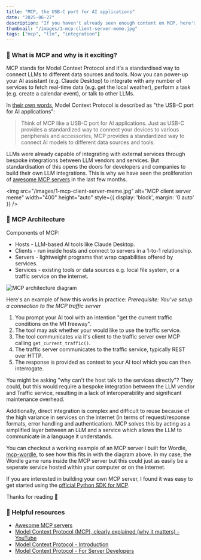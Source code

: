 ```yaml
---
title: "MCP, the USB-C port for AI applications"
date: "2025-06-27"
description: "If you haven't already seen enough content on MCP, here's my brief explanation of what MCP is and why it's exciting. This article is intended for people who work in IT and want to keep up to date with advancements in LLMs."
thumbnail: "/images/1-mcp-client-server-meme.jpg"
tags: ["mcp", "llm", "integration"]
---
```


### 🤔 What is MCP and why is it exciting?

MCP stands for Model Context Protocol and it's a standardised way to connect LLMs to different data sources and tools. Now you can power-up your AI assistant (e.g. Claude Desktop) to integrate with any number of services to fetch real-time data (e.g. get the local weather), perform a task (e.g. create a calendar event), or talk to other LLMs.

In <a href="https://modelcontextprotocol.io/introduction" target="_blank" rel="noopener noreferrer">their own words</a>, Model Context Protocol is described as "the USB-C port for AI applications":
> Think of MCP like a USB-C port for AI applications. Just as USB-C provides a standardized way to connect your devices to various peripherals and accessories, MCP provides a standardized way to connect AI models to different data sources and tools.

LLMs were already capable of integrating with external services through bespoke integrations between LLM vendors and services. But standardisation of this opens the doors for developers and companies to build their own LLM integrations. This is why we have seen the proliferation of <a href="https://mcpservers.org/" target="_blank" rel="noopener noreferrer">awesome MCP servers</a> in the last few months.

<img 
  src="/images/1-mcp-client-server-meme.jpg" 
  alt="MCP client server meme" 
  width="400" 
  height="auto" 
  style={{ display: 'block', margin: '0 auto' }}
/>

### 🕍 MCP Architecture

Components of MCP:
- Hosts - LLM-based AI tools like Claude Desktop.
- Clients - run inside hosts and connect to servers in a 1-to-1 relationship.
- Servers - lightweight programs that wrap capabilities offered by services.
- Services - existing tools or data sources e.g. local file system, or a traffic service on the internet.

![MCP architecture diagram](/images/1-mcp-architecture-diagram.jpg)

Here's an example of how this works in practice:
_Prerequisite: You've setup a connection to the MCP traffic server_
1. You prompt your AI tool with an intention "get the current traffic conditions on the M1 freeway".
2. The tool may ask whether your would like to use the traffic service.
3. The tool communicates via it's client to the traffic server over MCP calling `get_current_traffic()`.
4. The traffic server communicates to the traffic service, typically REST over HTTP.
5. The response is provided as context to your AI tool which you can then interrogate.

You might be asking "why can't the host talk to the services directly"? They could, but this would require a bespoke integration between the LLM vendor and Traffic service, resulting in a lack of interoperability and significant maintenance overhead.

Additionally, direct integration is complex and difficult to reuse because of the high variance in services on the internet (in terms of request/response formats, error handling and authentication). MCP solves this by acting as a simplified layer between an LLM and a service which allows the LLM to communicate in a language it understands.

You can checkout a working example of an MCP server I built for Wordle, <a href="https://github.com/corey-stidston/mcp-wordle" target="_blank" rel="noopener noreferrer">mcp-wordle</a>, to see how this fits in with the diagram above. In my case, the Wordle game runs inside the MCP server but this could just as easily be a seperate service hosted within your computer or on the internet.

If you are interested in building your own MCP server, I found it was easy to get started using the [official Python SDK for MCP](https://github.com/modelcontextprotocol/python-sdk).

Thanks for reading 🐢

### 🔗 Helpful resources

- <a href="https://mcpservers.org/" target="_blank" rel="noopener noreferrer">Awesome MCP servers</a>
- <a href="https://www.youtube.com/watch?v=7j_NE6Pjv-E&ab_channel=GregIsenberg" target="_blank" rel="noopener noreferrer">Model Context Protocol (MCP), clearly explained (why it matters) - YouTube</a>
- <a href="https://modelcontextprotocol.io/introduction" target="_blank" rel="noopener noreferrer">Model Context Protocol - Introduction</a>
- <a href="https://modelcontextprotocol.io/quickstart/server" target="_blank" rel="noopener noreferrer">Model Context Protocol - For Server Developers</a>
